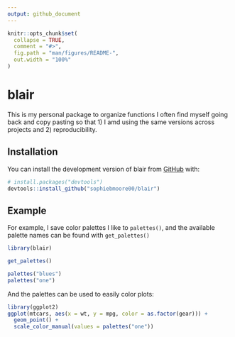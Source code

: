 ```yaml
---
output: github_document
---
```


<!-- README.md is generated from README.Rmd. Please edit that file -->

```r
knitr::opts_chunk$set(
  collapse = TRUE,
  comment = "#>",
  fig.path = "man/figures/README-",
  out.width = "100%"
)
```

# blair

<!-- badges: start -->
<!-- badges: end -->

This is my personal package to organize functions I often find myself going back and copy pasting so that 1) I amd using the same versions across projects and 2) reproducibility. 

## Installation

You can install the development version of blair from [GitHub](https://github.com/) with:

``` r
# install.packages("devtools")
devtools::install_github("sophiebmoore00/blair")
```

## Example

For example, I save color palettes I like to `palettes()`, and the available palette names can be found with `get_palettes()`

```r
library(blair)

get_palettes()

palettes("blues")
palettes("one")
```

And the palettes can be used to easily color plots: 

```r
library(ggplot2)
ggplot(mtcars, aes(x = wt, y = mpg, color = as.factor(gear))) +
  geom_point() +
  scale_color_manual(values = palettes("one"))
```

